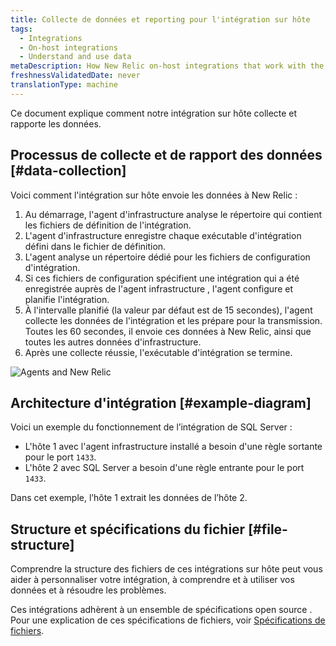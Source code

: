 ```yaml
---
title: Collecte de données et reporting pour l'intégration sur hôte
tags:
  - Integrations
  - On-host integrations
  - Understand and use data
metaDescription: How New Relic on-host integrations that work with the infrastructure agent collect and report data to New Relic.
freshnessValidatedDate: never
translationType: machine
---
```


Ce document explique comment notre intégration sur hôte collecte et rapporte les données.

## Processus de collecte et de rapport des données [#data-collection]

Voici comment l'intégration sur hôte envoie les données à New Relic :

1. Au démarrage, l'agent d'infrastructure analyse le répertoire qui contient les fichiers de définition de l'intégration.
2. L'agent d'infrastructure enregistre chaque exécutable d'intégration défini dans le fichier de définition.
3. L'agent analyse un répertoire dédié pour les fichiers de configuration d'intégration.
4. Si ces fichiers de configuration spécifient une intégration qui a été enregistrée auprès de l'agent infrastructure , l'agent configure et planifie l'intégration.
5. À l'intervalle planifié (la valeur par défaut est de 15 secondes), l'agent collecte les données de l'intégration et les prépare pour la transmission. Toutes les 60 secondes, il envoie ces données à New Relic, ainsi que toutes les autres données d'infrastructure.
6. Après une collecte réussie, l'exécutable d'intégration se termine.

<img title="Agents and New Relic" alt="Agents and New Relic" src="/images/infrastructure_diagram_agents-and-nr.webp" />

## Architecture d'intégration [#example-diagram]

Voici un exemple du fonctionnement de l’intégration de SQL Server :

* L'hôte 1 avec l'agent infrastructure installé a besoin d'une règle sortante pour le port `1433`.
* L'hôte 2 avec SQL Server a besoin d'une règle entrante pour le port `1433`.

Dans cet exemple, l’hôte 1 extrait les données de l’hôte 2.

## Structure et spécifications du fichier [#file-structure]

Comprendre la structure des fichiers de ces intégrations sur hôte peut vous aider à personnaliser votre intégration, à comprendre et à utiliser vos données et à résoudre les problèmes.

Ces intégrations adhèrent à un ensemble de spécifications open source . Pour une explication de ces spécifications de fichiers, voir [Spécifications de fichiers](/docs/integrations/integrations-sdk/file-specifications).